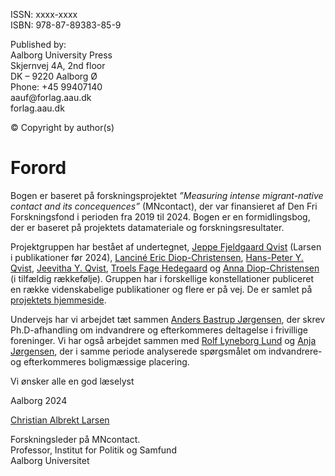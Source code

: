 ISSN: xxxx-xxxx      
ISBN: 978-87-89383-85-9
       
Published by:  
Aalborg University Press  
Skjernvej 4A, 2nd floor    
DK – 9220 Aalborg Ø     
Phone: +45 99407140   
aauf@forlag.aau.dk     
forlag.aau.dk      

© Copyright by author(s)

\newpage
\newpage
\thispagestyle{empty}

\pagenumbering{roman}

# Forord {-}

Bogen er baseret på forskningsprojektet *”Measuring intense migrant-native contact and its concequences”* (MNcontact), der var finansieret af Den Fri Forskningsfond i perioden fra 2019 til 2024. Bogen er en formidlingsbog, der er baseret på projektets datamateriale og forskningsresultater. 

Projektgruppen har bestået af undertegnet, [Jeppe Fjeldgaard Qvist](https://vbn.aau.dk/da/persons/jeppefl) (Larsen i publikationer før 2024), [Lanciné Eric Diop-Christensen](https://vbn.aau.dk/en/persons/led), [Hans-Peter Y. Qvist](https://vbn.aau.dk/da/persons/hpq), [Jeevitha Y. Qvist](https://vbn.aau.dk/en/persons/jy), [Troels Fage Hedegaard](https://vbn.aau.dk/en/persons/troelsfh) og [Anna Diop-Christensen](https://dk.linkedin.com/in/anna-diop-christensen-58b5ba282) (i tilfældig rækkefølje). Gruppen har i forskellige konstellationer publiceret en række videnskabelige publikationer og flere er på vej. De er samlet på [projektets hjemmeside](https://vbn.aau.dk/en/projects/measuring-intense-migrant-native-contact-and-its-consequences/publications/). 

Undervejs har vi arbejdet tæt sammen [Anders Bastrup Jørgensen]( https://vbn.aau.dk/en/persons/anbajo), der skrev Ph.D-afhandling om indvandrere og efterkommeres deltagelse i frivillige foreninger. Vi har også arbejdet sammen med [Rolf Lyneborg Lund]( https://vbn.aau.dk/en/persons/rolfll) og [Anja Jørgensen]( https://vbn.aau.dk/en/persons/anjaj), der i samme periode analyserede spørgsmålet om indvandrere- og efterkommeres boligmæssige placering. 

Vi ønsker alle en god læselyst 

Aalborg 2024


[Christian Albrekt Larsen](https://vbn.aau.dk/en/persons/albrekt)


Forskningsleder på MNcontact. \
Professor, Institut for Politik og Samfund\
Aalborg Universitet\

\newpage

```{=latex}
\tableofcontents
```
